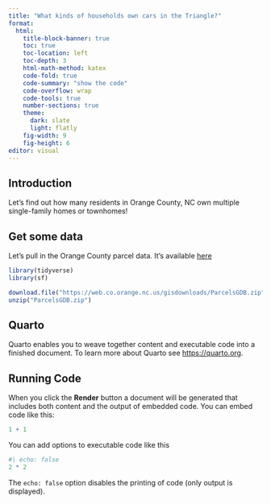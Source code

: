 ```yaml
---
title: "What kinds of households own cars in the Triangle?"
format: 
  html:
    title-block-banner: true
    toc: true
    toc-location: left
    toc-depth: 3
    html-math-method: katex
    code-fold: true
    code-summary: "show the code"
    code-overflow: wrap
    code-tools: true
    number-sections: true
    theme: 
      dark: slate
      light: flatly
    fig-width: 9
    fig-height: 6
editor: visual
---
```


## Introduction

Let's find out how many residents in Orange County, NC own multiple single-family homes or townhomes!

## Get some data

Let's pull in the Orange County parcel data. It's available [here](ParcelsGDB.zip)

```r
library(tidyverse)
library(sf)
```

```r
download.file("https://web.co.orange.nc.us/gisdownloads/ParcelsGDB.zip", destfile = "ParcelsGDB.zip")
unzip("ParcelsGDB.zip")
```

## Quarto

Quarto enables you to weave together content and executable code into a finished document. To learn more about Quarto see <https://quarto.org>.

## Running Code

When you click the **Render** button a document will be generated that includes both content and the output of embedded code. You can embed code like this:

```r
1 + 1
```

You can add options to executable code like this

```r
#| echo: false
2 * 2
```

The `echo: false` option disables the printing of code (only output is displayed).

